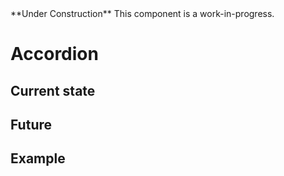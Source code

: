  
<Callout emoji="🚧">
  **Under Construction** This component is a work-in-progress.
</Callout>

# Accordion

## Current state


## Future


## Example
